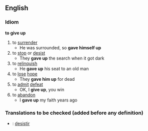 ==English==
===Idiom===
'''to give up'''
#to [[surrender]]
#* He was surrounded, so '''gave himself up'''
#to [[stop]] or [[desist]]
#* They '''gave up''' the search when it got dark
#to [[relinquish]]
#* He '''gave up''' his seat to an old man
#to [[lose]] [[hope]]
#* They '''gave him up''' for dead
#to [[admit]] [[defeat]]
#* OK, I '''give up''', you win
#to [[abandon]]
#* I '''gave up''' my faith years ago

===Translations to be checked (added before any definition)===

*{{pt}}: [[desistir]]